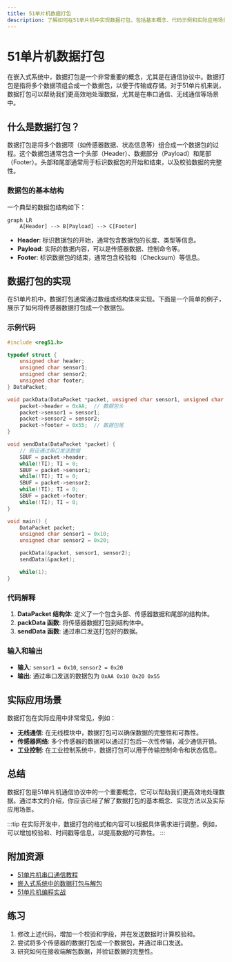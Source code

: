```yaml
---
title: 51单片机数据打包
description: 了解如何在51单片机中实现数据打包，包括基本概念、代码示例和实际应用场景。
---
```


# 51单片机数据打包

在嵌入式系统中，数据打包是一个非常重要的概念，尤其是在通信协议中。数据打包是指将多个数据项组合成一个数据包，以便于传输或存储。对于51单片机来说，数据打包可以帮助我们更高效地处理数据，尤其是在串口通信、无线通信等场景中。

## 什么是数据打包？

数据打包是将多个数据项（如传感器数据、状态信息等）组合成一个数据包的过程。这个数据包通常包含一个头部（Header）、数据部分（Payload）和尾部（Footer）。头部和尾部通常用于标识数据包的开始和结束，以及校验数据的完整性。

### 数据包的基本结构

一个典型的数据包结构如下：

```mermaid
graph LR
    A[Header] --> B[Payload] --> C[Footer]
```

- **Header**: 标识数据包的开始，通常包含数据包的长度、类型等信息。
- **Payload**: 实际的数据内容，可以是传感器数据、控制命令等。
- **Footer**: 标识数据包的结束，通常包含校验和（Checksum）等信息。

## 数据打包的实现

在51单片机中，数据打包通常通过数组或结构体来实现。下面是一个简单的例子，展示了如何将传感器数据打包成一个数据包。

### 示例代码

```c
#include <reg51.h>

typedef struct {
    unsigned char header;
    unsigned char sensor1;
    unsigned char sensor2;
    unsigned char footer;
} DataPacket;

void packData(DataPacket *packet, unsigned char sensor1, unsigned char sensor2) {
    packet->header = 0xAA;  // 数据包头
    packet->sensor1 = sensor1;
    packet->sensor2 = sensor2;
    packet->footer = 0x55;  // 数据包尾
}

void sendData(DataPacket *packet) {
    // 假设通过串口发送数据
    SBUF = packet->header;
    while(!TI); TI = 0;
    SBUF = packet->sensor1;
    while(!TI); TI = 0;
    SBUF = packet->sensor2;
    while(!TI); TI = 0;
    SBUF = packet->footer;
    while(!TI); TI = 0;
}

void main() {
    DataPacket packet;
    unsigned char sensor1 = 0x10;
    unsigned char sensor2 = 0x20;

    packData(&packet, sensor1, sensor2);
    sendData(&packet);

    while(1);
}
```

### 代码解释

1. **DataPacket 结构体**: 定义了一个包含头部、传感器数据和尾部的结构体。
2. **packData 函数**: 将传感器数据打包到结构体中。
3. **sendData 函数**: 通过串口发送打包好的数据。

### 输入和输出

- **输入**: `sensor1 = 0x10`, `sensor2 = 0x20`
- **输出**: 通过串口发送的数据包为 `0xAA 0x10 0x20 0x55`

## 实际应用场景

数据打包在实际应用中非常常见，例如：

- **无线通信**: 在无线模块中，数据打包可以确保数据的完整性和可靠性。
- **传感器网络**: 多个传感器的数据可以通过打包后一次性传输，减少通信开销。
- **工业控制**: 在工业控制系统中，数据打包可以用于传输控制命令和状态信息。

## 总结

数据打包是51单片机通信协议中的一个重要概念，它可以帮助我们更高效地处理数据。通过本文的介绍，你应该已经了解了数据打包的基本概念、实现方法以及实际应用场景。

:::tip
在实际开发中，数据打包的格式和内容可以根据具体需求进行调整。例如，可以增加校验和、时间戳等信息，以提高数据的可靠性。
:::

## 附加资源

- [51单片机串口通信教程](#)
- [嵌入式系统中的数据打包与解包](#)
- [51单片机编程实战](#)

## 练习

1. 修改上述代码，增加一个校验和字段，并在发送数据时计算校验和。
2. 尝试将多个传感器的数据打包成一个数据包，并通过串口发送。
3. 研究如何在接收端解包数据，并验证数据的完整性。
